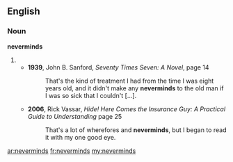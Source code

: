 ==English==
===Noun===
'''neverminds'''
#{{plural of|nevermind}}
#*'''1939''', John B. Sanford, ''Seventy Times Seven: A Novel'', page 14
#*:That's the kind of treatment I had from the time I was eight years old, and it didn't make any '''neverminds''' to the old man if I was so sick that I couldn't […].
#*'''2006''', Rick Vassar, ''Hide! Here Comes the Insurance Guy: A Practical Guide to Understanding'' page 25
#*:That's a lot of wherefores and '''neverminds''', but I began to read it with my one good eye.

[[ar:neverminds]]
[[fr:neverminds]]
[[my:neverminds]]
